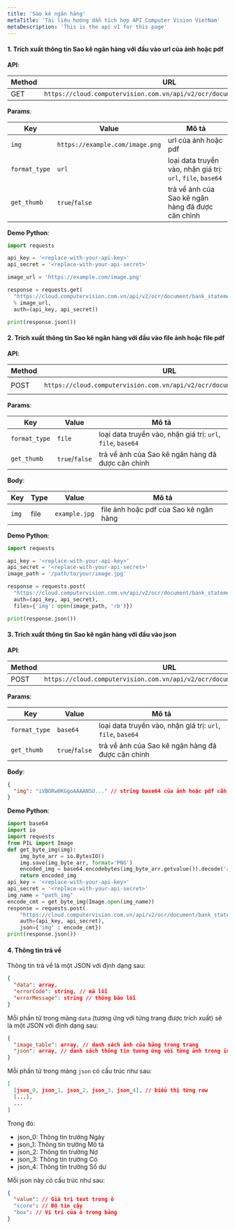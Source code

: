 ```yaml
---
title: 'Sao kê ngân hàng'
metaTitle: 'Tài liệu hướng dẫn tích hợp API Computer Vision VietNam'
metaDescription: 'This is the api v1 for this page'
---
```


#### 1. Trích xuất thông tin Sao kê ngân hàng với đầu vào url của ảnh hoặc pdf

**API**:

| Method | URL                                                                      |
| ------ | ------------------------------------------------------------------------ |
| GET    | `https://cloud.computervision.com.vn/api/v2/ocr/document/bank_statement` |

**Params**:

| Key           | Value                           | Mô tả                                                       |
| ------------- | ------------------------------- | ----------------------------------------------------------- |
| `img`         | `https://example.com/image.png` | url của ảnh hoặc pdf                                        |
| `format_type` | `url`                           | loại data truyền vào, nhận giá trị: `url`, `file`, `base64` |
| `get_thumb`   | `true`/`false`                  | trả về ảnh của Sao kê ngân hàng đã được căn chỉnh           |

**Demo Python**:

```python
import requests

api_key = '<replace-with-your-api-key>'
api_secret = '<replace-with-your-api-secret>'

image_url = 'https://example.com/image.png'

response = requests.get(
  "https://cloud.computervision.com.vn/api/v2/ocr/document/bank_statement?img=%s&format_type=url&get_thumb=false"
  % image_url,
  auth=(api_key, api_secret))

print(response.json())

```

#### 2. Trích xuất thông tin Sao kê ngân hàng với đầu vào file ảnh hoặc file pdf

**API**:

| Method | URL                                                                      | content-type          |
| ------ | ------------------------------------------------------------------------ | --------------------- |
| POST   | `https://cloud.computervision.com.vn/api/v2/ocr/document/bank_statement` | `multipart/form-data` |

**Params**:

| Key           | Value          | Mô tả                                                       |
| ------------- | -------------- | ----------------------------------------------------------- |
| `format_type` | `file`         | loại data truyền vào, nhận giá trị: `url`, `file`, `base64` |
| `get_thumb`   | `true`/`false` | trả về ảnh của Sao kê ngân hàng đã được căn chỉnh           |

**Body**:

| Key   | Type | Value         | Mô tả                                  |
| ----- | ---- | ------------- | -------------------------------------- |
| `img` | file | `example.jpg` | file ảnh hoặc pdf của Sao kê ngân hàng |

**Demo Python**:

```python
import requests

api_key = '<replace-with-your-api-key>'
api_secret = '<replace-with-your-api-secret>'
image_path = '/path/to/your/image.jpg'

response = requests.post(
  "https://cloud.computervision.com.vn/api/v2/ocr/document/bank_statement?format_type=file&get_thumb=false",
  auth=(api_key, api_secret),
  files={'img': open(image_path, 'rb')})

print(response.json())

```

#### 3. Trích xuất thông tin Sao kê ngân hàng với đầu vào json

**API**:

| Method | URL                                                                      | content-type       |
| ------ | ------------------------------------------------------------------------ | ------------------ |
| POST   | `https://cloud.computervision.com.vn/api/v2/ocr/document/bank_statement` | `application/json` |

**Params**:

| Key           | Value          | Mô tả                                                       |
| ------------- | -------------- | ----------------------------------------------------------- |
| `format_type` | `base64`       | loại data truyền vào, nhận giá trị: `url`, `file`, `base64` |
| `get_thumb`   | `true`/`false` | trả về ảnh của Sao kê ngân hàng đã được căn chỉnh           |

**Body**:

```json
{
  "img": "iVBORw0KGgoAAAANSU..." // string base64 của ảnh hoặc pdf cần trích xuất
}
```

**Demo Python**:

```python
import base64
import io
import requests
from PIL import Image
def get_byte_img(img):
    img_byte_arr = io.BytesIO()
    img.save(img_byte_arr, format='PNG')
    encoded_img = base64.encodebytes(img_byte_arr.getvalue()).decode('ascii')
    return encoded_img
api_key = '<replace-with-your-api-key>'
api_secret = '<replace-with-your-api-secret>'
img_name = "path_img"
encode_cmt = get_byte_img(Image.open(img_name))
response = requests.post(
    "https://cloud.computervision.com.vn/api/v2/ocr/document/bank_statement?format_type=base64&get_thumb=false",
    auth=(api_key, api_secret),
    json={'img' : encode_cmt})
print(response.json())
```

#### 4. Thông tin trả về

Thông tin trả về là một JSON với định dạng sau:

```json
{
  "data": array,
  "errorCode": string, // mã lỗi
  "errorMessage": string // thông báo lỗi
}
```

Mỗi phần tử trong mảng `data` (tương ứng với từng trang được trích xuất) sẽ là một JSON với định dạng sau:

```json
{
  "image_table": array, // danh sách ảnh của bảng trong trang
  "json": array, // danh sách thông tin tương ứng với từng ảnh trong image_table
}
```

Mỗi phần tử trong mảng `json` có cấu trúc như sau:

```json
[
  [json_0, json_1, json_2, json_3, json_4], // biểu thị từng row
  [...],
  ...
]
```

Trong đó:

- json_0: Thông tin trường Ngày
- json_1: Thông tin trường Mô tả
- json_2: Thông tin trường Nợ
- json_3: Thông tin trường Có
- json_4: Thông tin trường Số dư

Mỗi json này có cấu trúc như sau:

```json
{
  "value": // Giá trị text trong ô
  "score": // Độ tin cậy
  "box": // Ví trí của ô trong bảng
}
```
